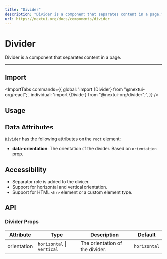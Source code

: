 ```yaml
---
title: "Divider"
description: "Divider is a component that separates content in a page."
url: https://nextui.org/docs/components/divider
---
```


# Divider

Divider is a component that separates content in a page.

<ComponentLinks component="divider" reactAriaHook="useSeparator" />

---

## Import

<ImportTabs
  commands={{
    global: 'import {Divider} from "@nextui-org/react";',
    individual: 'import {Divider} from "@nextui-org/divider";',
  }}
/>

## Usage

<CodeDemo title="Usage" files={dividerContent.usage} />

## Data Attributes

`Divider` has the following attributes on the `root` element:

- **data-orientation**:
  The orientation of the divider. Based on `orientation` prop.

## Accessibility

- Separator role is added to the divider.
- Support for horizontal and vertical orientation.
- Support for HTML `<hr>` element or a custom element type.

## API

### Divider Props

| Attribute   | Type                       | Description                     | Default      |
| ----------- | -------------------------- | ------------------------------- | ------------ |
| orientation | `horizontal` \| `vertical` | The orientation of the divider. | `horizontal` |
